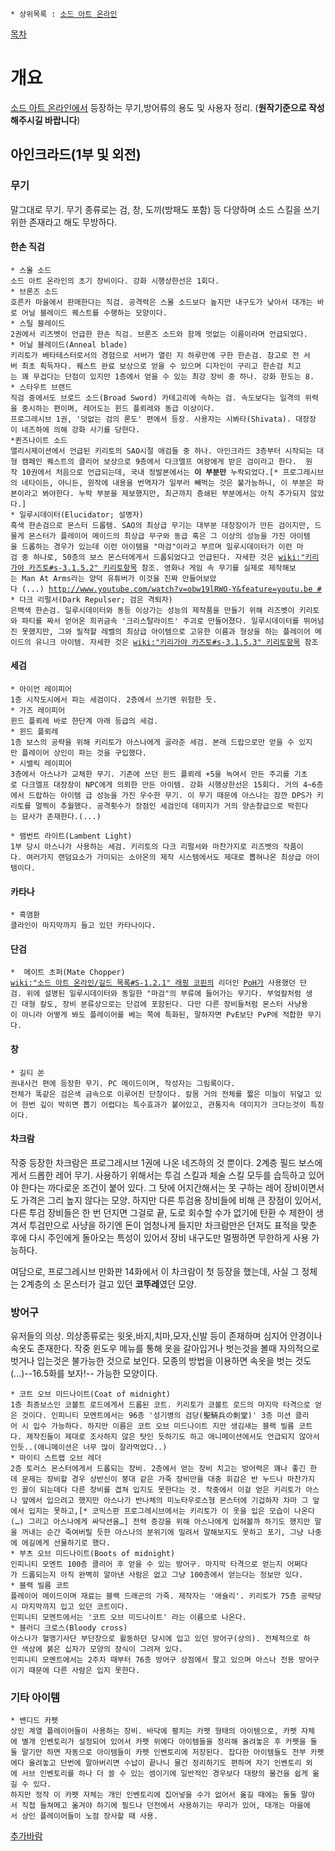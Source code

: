  * 상위목록 : [[소드 아트 온라인]]

[[목차]]

= 개요 =

[[소드 아트 온라인]]에서 등장하는 무기,방어류의 용도 및 사용자 정리.
('''원작기준으로 작성해주시길 바랍니다''')

== 아인크라드(1부 및 외전) ==
=== 무기 ===
말그대로 무기. 무기 종류로는 검, 창, 도끼(방패도 포함) 등 다양하며 소드 스킬을 쓰기 위한 존재라고 해도 무방하다.

==== 한손 직검 ====
 * 스몰 소드
 소드 아트 온라인의 초기 장비이다. 강화 시행상한선은 1회다.
 * 브론즈 소드
 호른카 마을에서 판매한다는 직검. 공격력은 스몰 소드보다 높지만 내구도가 낮아서 대개는 바로 어닐 블레이드 퀘스트를 수행하는 모양이다.
 * 스틸 블레이드
 2권에서 리즈벳이 언급한 한손 직검. 브론즈 소드와 함께 멋없는 이름이라며 언급되었다.
 * 어닐 블레이드(Anneal blade)
 키리토가 베타테스터로서의 경험으로 서버가 열린 지 하루만에 구한 한손검. 참고로 전 서버 최초 획득자다. 퀘스트 완료 보상으로 얻을 수 있으며 디자인이 구리고 한손검 치고는 꽤 무겁다는 단점이 있지만 1층에서 얻을 수 있는 최강 장비 중 하나. 강화 한도는 8.
 * 스타우트 브랜드
 직검 중에서도 브로드 소드(Broad Sword) 카테고리에 속하는 검. 속도보다는 일격의 위력을 중시하는 편이며, 레어도는 윈드 플뢰레와 동급 이상이다.
 프로그레시브 1권, '덧없는 검의 론도' 편에서 등장. 사용자는 시봐타(Shivata). 대장장이 네즈하에 의해 강화 사기를 당한다.
 *퀸즈나이트 소드
 앨리시제이션에서 언급된 키리토의 SAO시절 애검들 중 하나. 아인크라드 3층부터 시작되는 대형 캠페인 퀘스트의 클리어 보상으로 9층에서 다크엘프 여왕에게 받은 검이라고 한다.  원작 10권에서 처음으로 언급되는데, 국내 정발본에서는 '''이 부분만''' 누락되었다.[* 프로그레시브의 네타이든, 아니든, 원작에 내용을 번역자가 일부러 빼먹는 것은 불가능하니, 이 부분은 파본이라고 봐야한다. 누락 부분을 제보했지만, 최근까지 증쇄된 부분에서는 아직 추가되지 않았다.]
 * 일루시데이터(Elucidator; 설명자)
 흑색 한손검으로 몬스터 드롭템. SAO의 최상급 무기는 대부분 대장장이가 만든 검이지만, 드물게 몬스터가 플레이어 메이드의 최상급 무구와 동급 혹은 그 이상의 성능을 가진 아이템을 드롭하는 경우가 있는데 이런 아이템을 "마검"이라고 부르며 일루시데이터가 이런 마검 중 하나로, 50층의 보스 몬스터에게서 드롭되었다고 언급된다. 자세한 것은 [[wiki:"키리가야 카즈토#s-3.1.5.2" 키리토]]항목 참조. 영화나 게임 속 무기를 실제로 제작해보는 Man At Arms라는 양덕 유튜버가 이것을 진짜 만들어보았다 (...) [[http://www.youtube.com/watch?v=obw19lRWO-Y&feature=youtu.be #]]
 * 다크 리펄서(Dark Repulser; 검은 격퇴자)
 은백색 한손검. 일루시데이터와 동등 이상가는 성능의 제작품을 만들기 위해 리즈벳이 키리토와 파티를 짜서 얻어온 희귀금속 '크리스탈라이트' 주괴로 만들어졌다. 일루시데이터를 뛰어넘진 못했지만, 그와 필적할 레벨의 최상급 아이템으로 고유한 이름과 형상을 하는 플레이어 메이드의 유니크 아이템. 자세한 것은 [[wiki:"키리가야 카즈토#s-3.1.5.3" 키리토]]항목 참조
==== 세검 ====
 * 아이언 레이피어
 1층 시작도시에서 파는 세검이다. 2층에서 쓰기엔 위험한 듯.
 * 가즈 레이피어
 윈드 플뢰레 바로 한단계 아래 등급의 세검.
 * 윈드 플뢰레
 1층 보스의 공략을 위해 키리토가 아스나에게 골라준 세검. 본래 드랍으로만 얻을 수 있지만 플레이어 상인이 파는 것을 구입했다.
 * 시밸릭 레이피어
 3층에서 아스나가 교체한 무기. 기존에 쓰던 윈드 플뢰레 +5을 녹여서 만든 주괴를 기초로 다크엘프 대장장이 NPC에게 의뢰한 만든 아이템. 강화 시행상한선은 15회다. 거의 4~6층에서 드랍하는 아이템 급 성능을 가진 우수한 무기. 이 무기 때문에 아스나는 잠깐 DPS가 키리토를 멀찍이 추월했다. 공격횟수가 장점인 세검인데 데미지가 거의 양손창급으로 박힌다는 묘사가 존재한다.(...)

 * 램번트 라이트(Lambent Light)
 1부 당시 아스나가 사용하는 세검. 키리토의 다크 리펄서와 마찬가지로 리즈벳의 작품이다. 여러가지 랜덤요소가 가미되는 소아온의 제작 시스템에서도 제대로 뽑혀나온 최상급 아이템이다.

==== 카타나 ====
 * 흑염환
 클라인이 마지막까지 들고 있던 카타나이다.

==== 단검 ====
 *  메이트 초퍼(Mate Chopper)
 [[wiki:"소드 아트 온라인/길드 목록#S-1.2.1" 래핑 코핀]]의 리더인 [[PoH]]가 사용했던 단검. 위에 설명된 일루시데이터와 동일한 "마검"의 부류에 들어가는 무기다. 부엌칼처럼 생긴 대형 칼도, 장비 분류상으로는 단검에 포함된다. 다만 다른 장비들처럼 몬스터 사냥용이 아니라 어떻게 봐도 플레이어를 베는 쪽에 특화된, 말하자면 PvE보단 PvP에 적합한 무기다.
==== 창 ====
 * 길티 쏜
 권내사건 편에 등장한 무기. PC 메이드이며, 작성자는 그림록이다.
 전체가 똑같은 검은색 금속으로 이루어진 단창이다. 칼몸 거의 전체를 짧은 미늘이 뒤덮고 있어 한번 깊이 박히면 뽑기 어렵다는 특수효과가 붙어있고, 관통지속 데미지가 크다는것이 특징이다.

==== 차크람 ====
작중 등장한 차크람은 프로그레시브 1권에 나온 네즈하의 것 뿐이다. 2계층 필드 보스에게서 드롭한 레어 무기.
사용하기 위해서는 투검 스킬과 체술 스킬 모두를 습득하고 있어야 한다는 까다로운 조건이 붙어 있다. 그 탓에 어지간해서는 못 구하는 레어 장비이면서도 가격은 그리 높지 않다는 모양. 하지만 다른 투검용 장비들에 비해 큰 장점이 있어서, 다른 투검 장비들은 한 번 던지면 그걸로 끝, 도로 회수할 수가 없기에 탄환 수 제한이 생겨서 투검만으로 사냥을 하기엔 돈이 엄청나게 들지만 차크람만은 던져도 표적을 맞춘 후에 다시 주인에게 돌아오는 특성이 있어서 장비 내구도만 멀쩡하면 무한하게 사용 가능하다.

여담으로, 프로그레시브 만화판 14화에서 이 차크람이 첫 등장을 했는데, 사실 그 정체는 2계층의 소 몬스터가 걸고 있던 '''코뚜레'''였던 모양.

=== 방어구 ===
유저들의 의상. 의상종류로는 윗옷,바지,치마,모자,신발 등이 존재하며 심지어 안경이나 속옷도 존재한다. 작중 윈도우 메뉴를 통해 옷을 갈아입거나 벗는것을 볼때 자의적으로 벗거나 입는것은 불가능한 것으로 보인다. 모종의 방법을 이용하면 속옷을 벗는 것도(...)--16.5화를 보자!-- 가능한 모양이다. 

 * 코트 오브 미드나이트(Coat of midnight)
 1층 최종보스인 코볼트 로드에게서 드롭된 코트. 키리토가 코볼트 로드의 마지막 타격으로 얻은 것이다. 인피니티 모멘트에서는 96층 '성기병의 검당(聖騎兵の剣堂)' 3층 미션 클리어 시 입수 가능하다. 하지만 이름은 코트 오브 미드나이트 지만 생김새는 블랙 빌름 코트다. 제작진들이 제대로 조사하지 않은 탓인 듯하기도 하고 애니메이션에서도 언급되지 않아서인듯..(애니메이션은 너무 많이 잘라먹었다..)
 * 마이티 스트랩 오브 레더
 2층 토러스 몬스터에게서 드롭되는 장비. 2층에서 얻는 장비 치고는 방어력은 꽤나 좋긴 한데 문제는 장비할 경우 상반신이 붕대 같은 가죽 장비만을 대충 휘감은 반 누드나 마찬가지인 꼴이 되는데다 다른 장비를 겹쳐 입지도 못한다는 것. 작중에서 이걸 얻은 키리토가 아스나 앞에서 입으려고 했지만 아스나가 반나체의 미노타우로스형 몬스터에 기겁하자 차마 그 앞에서 입지는 못하고,[* 코믹스판 프로그레시브에서는 키리토가 이 옷을 입은 모습이 나온다(…) 그리고 아스나에게 싸닥션을…] 전력 증강을 위해 아스나에게 입혀볼까 하기도 했지만 말을 꺼내는 순간 죽여버릴 듯한 아스나의 분위기에 밀려서 말해보지도 못하고 포기, 그냥 나중에 에길에게 선물하기로 했다.
 * 부츠 오브 미드나이트(Boots of midnight)
 인피니티 모멘트 100층 클리어 후 얻을 수 있는 방어구. 마지막 타격으로 얻는지 어쩌다가 드롭되는지 아직 완벽히 알아낸 사람은 없고 그냥 100층에서 얻는다는 정보만 있다.
 * 블랙 빌름 코트
 플레이어 메이드이며 재료는 블랙 드래곤의 가죽. 제작자는 '애슐리'. 키리토가 75층 공략당시 마지막까지 입고 있던 코트이다.
 인피니티 모멘트에서는 '코트 오브 미드나이트' 라는 이름으로 나온다.
 * 블러디 크로스(Bloody cross)
 아스나가 혈맹기사단 부단장으로 활동하던 당시에 입고 있던 방어구(상의). 전체적으로 하얀 색상에 붉은 십자가 모양의 장식이 그려져 있다.
 인피니티 모멘트에서는 2주차 때부터 76층 방어구 상점에서 팔고 있으며 아스나 전용 방어구이기 때문에 다른 사람은 입지 못한다.

=== 기타 아이템 ===
 * 밴디드 카펫
 상인 계열 플레이어들이 사용하는 장비. 바닥에 펼치는 카펫 형태의 아이템으로, 카펫 자체에 별개 인벤토리가 설정되어 있어서 카펫 위에다 아이템들을 정리해 올려놓은 후 카펫을 둘둘 말기만 하면 자동으로 아이템들이 카펫 인벤토리에 저장된다. 잡다한 아이템들도 전부 카펫에다 올려놓고 단번에 말아버리면 수납이 끝나니 물건 정리하기도 편하며 자기 인벤토리 외에 서브 인벤토리를 하나 더 쓸 수 있는 셈이기에 일반적인 경우보다 대량의 물건을 쉽게 옮길 수 있다.
 하지만 정작 이 카펫 자체는 개인 인벤토리에 집어넣을 수가 없어서 옮길 때에는 둘둘 말아서 직접 들쳐메고 옮겨야 하기에 필드나 던전에서 사용하기는 무리가 있어, 대개는 마을에서 상인 플레이어들이 노점 장사할 때 사용.

[[추가바람]]
